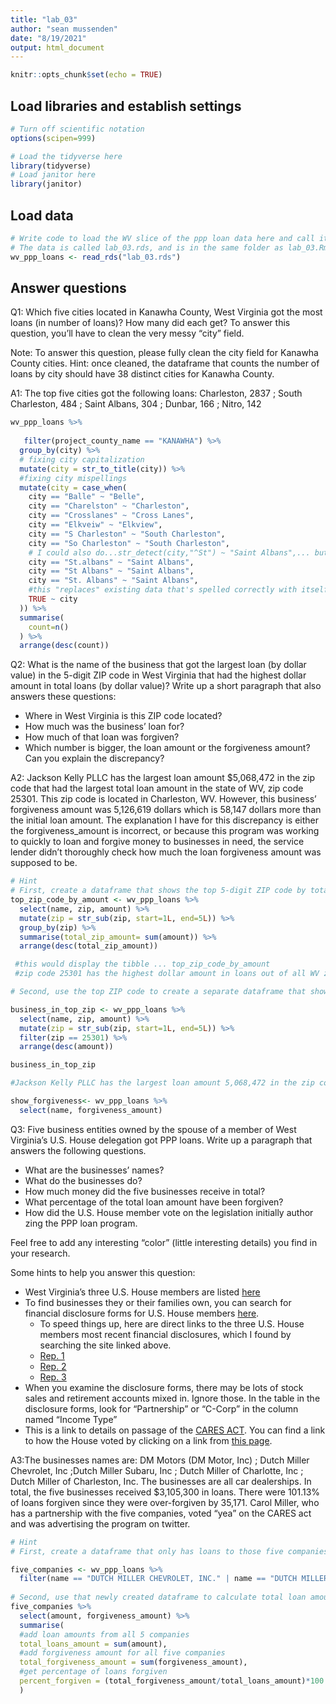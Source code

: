 ```yaml
---
title: "lab_03"
author: "sean mussenden"
date: "8/19/2021"
output: html_document
---
```


```r
knitr::opts_chunk$set(echo = TRUE)
```

## Load libraries and establish settings
```r
# Turn off scientific notation
options(scipen=999)

# Load the tidyverse here
library(tidyverse)
# Load janitor here
library(janitor)
```

## Load data
```r
# Write code to load the WV slice of the ppp loan data here and call it wv_ppp_loans.
# The data is called lab_03.rds, and is in the same folder as lab_03.Rmd (this data notebook)
wv_ppp_loans <- read_rds("lab_03.rds")

```

## Answer questions

Q1: Which five cities located in Kanawha County, West Virginia got the most loans (in number of loans)? How many did each get? To answer this question, you'll have to clean the very messy "city" field.

Note: To answer this question, please fully clean the city field for Kanawha County cities. Hint: once cleaned, the dataframe that counts the number of loans by city should have 38 distinct cities for Kanawha County.

A1: The top five cities got the following loans: Charleston, 2837	; South Charleston, 484	; Saint Albans, 304	; Dunbar, 166	; Nitro, 142	
```r

wv_ppp_loans %>%
  
   filter(project_county_name == "KANAWHA") %>% 
  group_by(city) %>% 
  # fixing city capitalization
  mutate(city = str_to_title(city)) %>% 
  #fixing city mispellings
  mutate(city = case_when(
    city == "Balle" ~ "Belle",
    city == "Charelston" ~ "Charleston",
    city == "Crosslanes" ~ "Cross Lanes",
    city == "Elkveiw" ~ "Elkview",
    city == "S Charleston" ~ "South Charleston",
    city == "So Charleston" ~ "South Charleston",
    # I could also do...str_detect(city,"^St") ~ "Saint Albans",... but be careful to ensure this only changes the data you want it to change. ie. if there was another city that started with St. that you didn't want to change, you couldn't do this
    city == "St.albans" ~ "Saint Albans",
    city == "St Albans" ~ "Saint Albans",
    city == "St. Albans" ~ "Saint Albans",
    #this "replaces" existing data that's spelled correctly with itself
    TRUE ~ city
  )) %>% 
  summarise(
    count=n()
  ) %>% 
  arrange(desc(count))
```

Q2: What is the name of the business that got the largest loan (by dollar value) in the 5-digit ZIP code in West Virginia that had the highest dollar amount in total loans (by dollar value)? Write up a short paragraph that also answers these questions:

* Where in West Virginia is this ZIP code located?
* How much was the business' loan for?
* How much of that loan was forgiven?
* Which number is bigger, the loan amount or the forgiveness amount? Can you explain the discrepancy?

A2: Jackson Kelly PLLC has the largest loan amount $5,068,472 in the zip code that had the largest total loan amount in the state of WV, zip code 25301. This zip code is located in Charleston, WV. However, this business' forgiveness amount was 5,126,619 dollars which is 58,147 dollars more than the initial loan amount. The explanation I have for this discrepancy is either the forgiveness_amount is incorrect, or because this program was working to quickly to loan and forgive money to businesses in need, the service lender didn't thoroughly check how much the loan forgiveness amount was supposed to be.

```r
# Hint
# First, create a dataframe that shows the top 5-digit ZIP code by total dollar amount
top_zip_code_by_amount <- wv_ppp_loans %>% 
  select(name, zip, amount) %>% 
  mutate(zip = str_sub(zip, start=1L, end=5L)) %>% 
  group_by(zip) %>% 
  summarise(total_zip_amount= sum(amount)) %>% 
  arrange(desc(total_zip_amount))

 #this would display the tibble ... top_zip_code_by_amount
 #zip code 25301 has the highest dollar amount in loans out of all WV zip codes

# Second, use the top ZIP code to create a separate dataframe that shows the business with the biggest loan in that ZIP code.

business_in_top_zip <- wv_ppp_loans %>% 
  select(name, zip, amount) %>% 
  mutate(zip = str_sub(zip, start=1L, end=5L)) %>% 
  filter(zip == 25301) %>% 
  arrange(desc(amount))

business_in_top_zip

#Jackson Kelly PLLC has the largest loan amount 5,068,472 in the zip code that had the largest total loan amount in the state of WV

show_forgiveness<- wv_ppp_loans %>% 
  select(name, forgiveness_amount)

```

Q3: Five business entities owned by the spouse of a member of West Virginia's U.S. House delegation got PPP loans. Write up a paragraph that answers the following questions.   

  * What are the businesses' names?
  * What do the businesses do?
  * How much money did the five businesses receive in total?
  * What percentage of the total loan amount have been forgiven?
  * How did the U.S. House member vote on the legislation initially author zing the PPP loan program.

Feel free to add any interesting "color" (little interesting details) you find in your research.  

Some hints to help you answer this question:

* West Virginia's three U.S. House members are listed [here](https://www.govtrack.us/congress/members/WV#representatives)
* To find businesses they or their families own, you can search for financial disclosure forms for U.S. House members [here](https://disclosures-clerk.house.gov/PublicDisclosure/FinancialDisclosure#Search).
  * To speed things up, here are direct links to the three U.S. House members most recent financial disclosures, which I found by searching the site linked above.
  * [Rep. 1](https://disclosures-clerk.house.gov/public_disc/financial-pdfs/2020/10042042.pdf)
  * [Rep. 2](https://disclosures-clerk.house.gov/public_disc/financial-pdfs/2020/10040330.pdf)
  * [Rep. 3](https://disclosures-clerk.house.gov/public_disc/financial-pdfs/2020/10042734.pdf)
* When you examine the disclosure forms, there may be lots of stock sales and retirement accounts mixed in.  Ignore those. In the table in the disclosure forms, look for "Partnership" or "C-Corp" in the column named "Income Type"
* This is a link to details on passage of the [CARES ACT](https://www.congress.gov/bill/116th-congress/house-bill/748). You can find a link to how the House voted by clicking on a link from [this page](https://www.congress.gov/bill/116th-congress/house-bill/748/actions).

A3:The businesses names are: DM Motors (DM Motor, Inc) ; Dutch Miller Chevrolet, Inc ;Dutch Miller Subaru, Inc ; Dutch Miller of Charlotte, Inc ; Dutch Miller of Charleston, Inc. The businesses are all car dealerships. In total, the five businesses received $3,105,300 in loans. There were 101.13% of loans forgiven since they were over-forgiven by 35,171. Carol Miller, who has a partnership with the five companies, voted "yea" on the CARES act and was advertising the program on twitter. 

```r

# Hint
# First, create a dataframe that only has loans to those five companies

five_companies <- wv_ppp_loans %>% 
  filter(name == "DUTCH MILLER CHEVROLET, INC." | name == "DUTCH MILLER OF CHARLESTON, INC" |name == "DUTCH MILLER OF CHARLOTTE, INC" |name == "DUTCH MILLER SUBARU, INC" | name == "DM MOTOR, INC")
  
# Second, use that newly created dataframe to calculate total loan amount and percentage forgiven for those companies
five_companies %>%  
  select(amount, forgiveness_amount) %>% 
  summarise(
  #add loan amounts from all 5 companies
  total_loans_amount = sum(amount),
  #add forgiveness amount for all five companies
  total_forgiveness_amount = sum(forgiveness_amount),
  #get percentage of loans forgiven
  percent_forgiven = (total_forgiveness_amount/total_loans_amount)*100
  ) 
```
